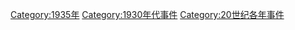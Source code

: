 [[Category:1935年|Category:1935年]]
[[Category:1930年代事件|Category:1930年代事件]]
[[Category:20世纪各年事件|Category:20世纪各年事件]]